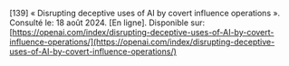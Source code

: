 \[139\]	« Disrupting deceptive uses of AI by covert influence operations ». Consulté le: 18 août 2024\. \[En ligne\]. Disponible sur: [https://openai.com/index/disrupting-deceptive-uses-of-AI-by-covert-influence-operations/](https://openai.com/index/disrupting-deceptive-uses-of-AI-by-covert-influence-operations/)